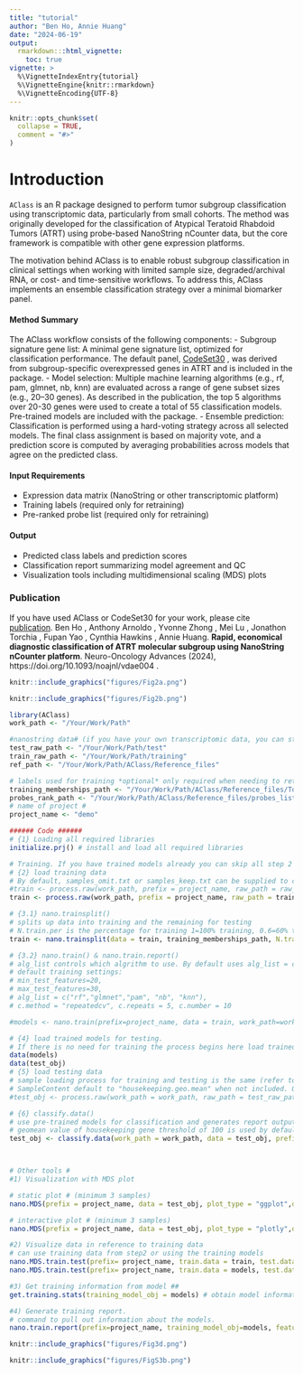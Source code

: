 ```yaml
---
title: "tutorial"
author: "Ben Ho, Annie Huang"
date: "2024-06-19"
output: 
  rmarkdown:::html_vignette:
    toc: true
vignette: >
  %\VignetteIndexEntry{tutorial}
  %\VignetteEngine{knitr::rmarkdown}
  %\VignetteEncoding{UTF-8}
---
```


```r
knitr::opts_chunk$set(
  collapse = TRUE,
  comment = "#>"
)
```

# Introduction

`AClass` is an R package designed to perform tumor subgroup classification using transcriptomic data, particularly from small cohorts. The method was originally developed for the classification of Atypical Teratoid Rhabdoid Tumors (ATRT) using probe-based NanoString nCounter data, but the core framework is compatible with other gene expression platforms.

The motivation behind AClass is to enable robust subgroup classification in clinical settings when working with limited sample size, degraded/archival RNA, or cost- and time-sensitive workflows. To address this, AClass implements an ensemble classification strategy over a minimal biomarker panel.


#### Method Summary
The AClass workflow consists of the following components:
- Subgroup signature gene list: A minimal gene signature list, optimized for classification performance. The default panel, [CodeSet30](https://github.com/SplitInf/AClass/blob/main/inst/extdata/probes_list_hgnc.txt)
, was derived from subgroup-specific overexpressed genes in ATRT and is included in the package.
- Model selection: Multiple machine learning algorithms (e.g., rf, pam, glmnet, nb, knn) are evaluated across a range of gene subset sizes (e.g., 20–30 genes). As described in the publication, the top 5 algorithms over 20-30 genes were used to create a total of 55 classification models. Pre-trained models are included with the package.
- Ensemble prediction: Classification is performed using a hard-voting strategy across all selected models. The final class assignment is based on majority vote, and a prediction score is computed by averaging probabilities across models that agree on the predicted class.

#### Input Requirements
- Expression data matrix (NanoString or other transcriptomic platform)
- Training labels (required only for retraining)
- Pre-ranked probe list (required only for retraining)

#### Output
- Predicted class labels and prediction scores
- Classification report summarizing model agreement and QC
- Visualization tools including multidimensional scaling (MDS) plots

### Publication
If you have used AClass or CodeSet30 for your work, please cite [publication](https://doi.org/10.1093/noajnl/vdae004).
Ben Ho , Anthony Arnoldo , Yvonne Zhong , Mei Lu , Jonathon Torchia , Fupan Yao , Cynthia Hawkins , Annie Huang. **Rapid, economical diagnostic classification of ATRT molecular subgroup using NanoString nCounter platform**. Neuro-Oncology Advances (2024), https://doi.org/10.1093/noajnl/vdae004 .

```r
knitr::include_graphics("figures/Fig2a.png")
```

```r
knitr::include_graphics("figures/Fig2b.png")
```


```r

library(AClass)
work_path <- "/Your/Work/Path"

#nanostring data# (if you have your own transcriptomic data, you can start from step 3.1)
test_raw_path <- "/Your/Work/Path/test"
train_raw_path <- "/Your/Work/Path/training"
ref_path <- "/Your/Work/Path/AClass/Reference_files"

# labels used for training *optional* only required when needing to retrain models. tsv file with column one with sample name and column two with group assignment
training_memberships_path <- "/Your/Work/Path/AClass/Reference_files/Torchia_2016_GEP_k3_train_labels.txt"
probes_rank_path <- "/Your/Work/Path/AClass/Reference_files/probes_list_hgnc.txt"
# name of project #
project_name <- "demo"

###### Code ######
# {1} Loading all required libraries
initialize.prj() # install and load all required libraries

# Training. If you have trained models already you can skip all step 2
# {2} load training data
# By default, samples_omit.txt or samples_keep.txt can be supplied to control which samples to exclude or include respectively.
#train <- process.raw(work_path, prefix = project_name, raw_path = raw_path, keep_file_path = keep_file_path)
train <- process.raw(work_path, prefix = project_name, raw_path = train_raw_path,recursive_read = TRUE)

# {3.1} nano.trainsplit()
# splits up data into training and the remaining for testing
# N.train.per is the percentage for training 1=100% training, 0.6=60% training ..etc
train <- nano.trainsplit(data = train, training_memberships_path, N.train.per=1)

# {3.2} nano.train() & nano.train.report()
# alg_list controls which algrithm to use. By default uses alg_list = c("rf","glmnet","pam", "nb", "knn").
# default training settings: 
# min_test_features=20, 
# max_test_features=30, 
# alg_list = c("rf","glmnet","pam", "nb", "knn"),  
# c.method = "repeatedcv", c.repeats = 5, c.number = 10

#models <- nano.train(prefix=project_name, data = train, work_path=work_path, alg_list = c("rf","pam"), min_test_features=28, max_test_features=30, c.repeats = 2, probes_rank_path = probes_rank_path)

# {4} load trained models for testing. 
# If there is no need for training the process begins here load trained model RDS *_Training_Models_List.RDS
data(models)
data(test_obj)
# {5} load testing data
# sample loading process for training and testing is the same (refer to {1})
# SampleContent default to "housekeeping.geo.mean" when not included. Options are none, housekeeping.sum, housekeeping.geo.mean, total.sum, low.cv.geo.mean, top.mean and top.geo.mean
#test_obj <- process.raw(work_path = work_path, raw_path = test_raw_path, prefix = project_name)

# {6} classify.data()
# use pre-trained models for classification and generates report output
# geomean value of housekeeping gene threshold of 100 is used by default
test_obj <- classify.data(work_path = work_path, data = test_obj, prefix = project_name, training_model_obj = models)



# Other tools # 
#1) Visualization with MDS plot

# static plot # (minimum 3 samples)
nano.MDS(prefix = project_name, data = test_obj, plot_type = "ggplot",data_name = "norm.t")

# interactive plot # (minimum 3 samples)
nano.MDS(prefix = project_name, data = test_obj, plot_type = "plotly",data_name = "norm.t")

#2) Visualize data in reference to training data
# can use training data from step2 or using the training models
nano.MDS.train.test(prefix= project_name, train.data = train, test.data=test_obj , colour_code=test_obj$colour_code, plot_type = "plotly")
nano.MDS.train.test(prefix= project_name, train.data = models, test.data=test_obj , colour_code=test_obj$colour_code, plot_type = "plotly")

#3) Get training information from model ##
get.training.stats(training_model_obj = models) # obtain model information

#4) Generate training report.
# command to pull out information about the models.
nano.train.report(prefix=project_name, training_model_obj=models, feature_min=28, feature_max=30)

```

```r
knitr::include_graphics("figures/Fig3d.png")
```


```r
knitr::include_graphics("figures/FigS3b.png")
```
